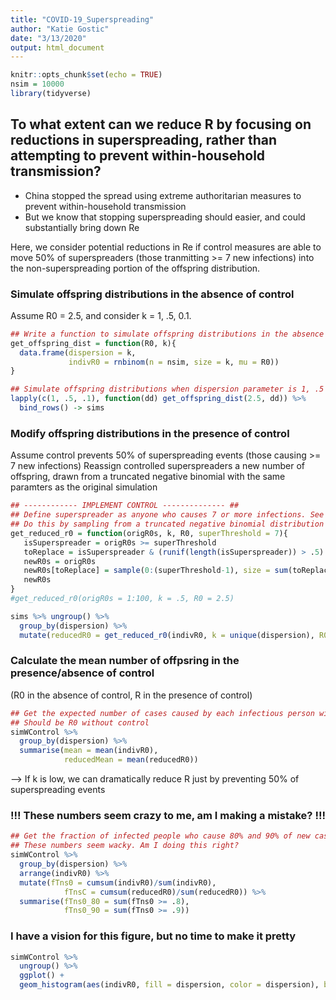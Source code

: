 ```yaml
---
title: "COVID-19_Superspreading"
author: "Katie Gostic"
date: "3/13/2020"
output: html_document
---
```


```r
knitr::opts_chunk$set(echo = TRUE)
nsim = 10000
library(tidyverse)
```

## To what extent can we reduce R by focusing on reductions in superspreading, rather than attempting to prevent within-household transmission?

* China stopped the spread using extreme authoritarian measures to prevent within-household transmission
* But we know that stopping superspreading should easier, and could substantially bring down Re

Here, we consider potential reductions in Re if control measures are able to move 50% of superspreaders (those tranmitting >= 7 new infections) into the non-superspreading portion of the offspring distribution.



### Simulate offspring distributions in the absence of control
Assume R0 = 2.5, and consider k = 1, .5, 0.1.
```r
## Write a function to simulate offspring distributions in the absence of control
get_offspring_dist = function(R0, k){
  data.frame(dispersion = k,
             indivR0 = rnbinom(n = nsim, size = k, mu = R0))
}

## Simulate offspring distributions when dispersion parameter is 1, .5 and .1
lapply(c(1, .5, .1), function(dd) get_offspring_dist(2.5, dd)) %>%
  bind_rows() -> sims
```


### Modify offspring distributions in the presence of control
Assume control prevents 50% of superspreading events (those causing >= 7 new infections) 
Reassign controlled superspreaders a new number of offspring, drawn from a truncated negative binomial with the same paramters as the original simulation
```r
## ------------ IMPLEMENT CONTROL -------------- ##
## Define superspreader as anyone who causes 7 or more infections. See what happens to R0 if we move 50% of superspreaders into the non-superspreader category.
## Do this by sampling from a truncated negative binomial distribution with paramters R0 and k, and max value (threshold - 1)
get_reduced_r0 = function(origR0s, k, R0, superThreshold = 7){
   isSuperspreader = origR0s >= superThreshold
   toReplace = isSuperspreader & (runif(length(isSuperspreader)) > .5) ## Replace half of superspreaders
   newR0s = origR0s
   newR0s[toReplace] = sample(0:(superThreshold-1), size = sum(toReplace), replace = TRUE, prob = dnbinom(0:(superThreshold-1), size = k, mu = R0)/sum(dnbinom(0:(superThreshold-1), size = k, mu = R0)))
   newR0s
}
#get_reduced_r0(origR0s = 1:100, k = .5, R0 = 2.5)

sims %>% ungroup() %>%
  group_by(dispersion) %>%
  mutate(reducedR0 = get_reduced_r0(indivR0, k = unique(dispersion), R0 = 2.5, superThreshold = 7)) -> simWControl
```

### Calculate the mean number of offpsring in the presence/absence of control
(R0 in the absence of control, R in the presence of control)
```r
## Get the expected number of cases caused by each infectious person with and without control
## Should be R0 without control
simWControl %>%
  group_by(dispersion) %>% 
  summarise(mean = mean(indivR0),
            reducedMean = mean(reducedR0))
```
--> If k is low, we can dramatically reduce R just by preventing 50% of superspreading events 



### !!! These numbers seem crazy to me, am I making a mistake? !!!
```r
## Get the fraction of infected people who cause 80% and 90% of new cases
## These numbers seem wacky. Am I doing this right?
simWControl %>%
  group_by(dispersion) %>% 
  arrange(indivR0) %>%
  mutate(fTns0 = cumsum(indivR0)/sum(indivR0),
            fTnsC = cumsum(reducedR0)/sum(reducedR0)) %>%
  summarise(fTns0_80 = sum(fTns0 >= .8),
            fTns0_90 = sum(fTns0 >= .9))
```

### I have a vision for this figure, but no time to make it pretty
```r
simWControl %>%
  ungroup() %>%
  ggplot() +
  geom_histogram(aes(indivR0, fill = dispersion, color = dispersion), binwidth = 1)
```
